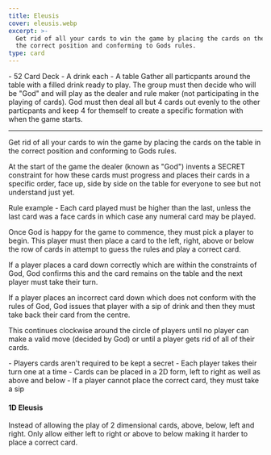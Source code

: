 ```yaml
---
title: Eleusis
cover: eleusis.webp
excerpt: >-
  Get rid of all your cards to win the game by placing the cards on the table in
  the correct position and conforming to Gods rules.
type: card
---
```


<GameHero
  cover="/images/eleusis.webp"
  alt="Eleusis"
/>

<GameSection title="Equipment" icon="/images/liquor.webp">
-   52 Card Deck
-   A drink each
-   A table
</GameSection>

<GameSection title="Setup" icon="/images/settings.webp">
Gather all particpants around the table with a filled drink ready to play. The group must then decide who will be "God" and will play as the dealer and rule maker (not participating in the playing of cards). God must then deal all but 4 cards out evenly to the other particpants and keep 4 for themself to create a specific formation with when the game starts.

* * *
</GameSection>

<GameSection title="Aim of the Game" icon="/images/target.webp">
<p>Get rid of all your cards to win the game by placing the cards on the table in the correct position and conforming to Gods rules.</p>
</GameSection>

<GameSection title="How to Play" icon="/images/question.webp">
At the start of the game the dealer (known as "God") invents a SECRET constraint for how these cards must progress and places their cards in a specific order, face up, side by side on the table for everyone to see but not understand just yet.

Rule example - Each card played must be higher than the last, unless the last card was a face cards in which case any numeral card may be played.

Once God is happy for the game to commence, they must pick a player to begin. This player must then place a card to the left, right, above or below the row of cards in attempt to guess the rules and play a correct card.

If a player places a card down correctly which are within the constraints of God, God confirms this and the card remains on the table and the next player must take their turn.

If a player places an incorrect card down which does not conform with the rules of God, God issues that player with a sip of drink and then they must take back their card from the centre.

This continues clockwise around the circle of players until no player can make a valid move (decided by God) or until a player gets rid of all of their cards.
</GameSection>

<GameSection title="Rules" icon="/images/rules.webp">
-   Players cards aren't required to be kept a secret
-   Each player takes their turn one at a time
-   Cards can be placed in a 2D form, left to right as well as above and below
-   If a player cannot place the correct card, they must take a sip
</GameSection>

<GameSection title="Special Edition" icon="/images/special.webp">

<h4>1D Eleusis</h4>

<p>Instead of allowing the play of 2 dimensional cards, above, below, left and right. Only allow either left to right or above to below making it harder to place a correct card.</p>
</GameSection>

<ShareButtons title="Eleusis" />

<FeedbackCard>
</FeedbackCard>
